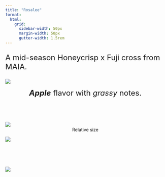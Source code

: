 ```yaml
---
title: "Rosalee"
format:
  html: 
    grid:
      sidebar-width: 50px
      margin-width: 50px
      gutter-width: 1.5rem
---
```


:::{style="font-size: x-large;"}
A mid-season Honeycrisp x Fuji cross from MAIA.
:::

::: grid
::: g-col-5

![](img/transparentapples/rosalee-crop.png)

:::{style="font-size: x-large;"}
<center><i><b>Apple</b></i> flavor with <i>grassy</i> notes.</i></center><br>
:::

![](img/rosalee-crop.jpg)
<center>Relative size</center>

:::

::: g-col-5

![](img/websitefigs/Apple_Rosalee.svg)

<br><br><br>

![](img/flavfigs/flavor_plot_Rosalee.svg)

:::
:::